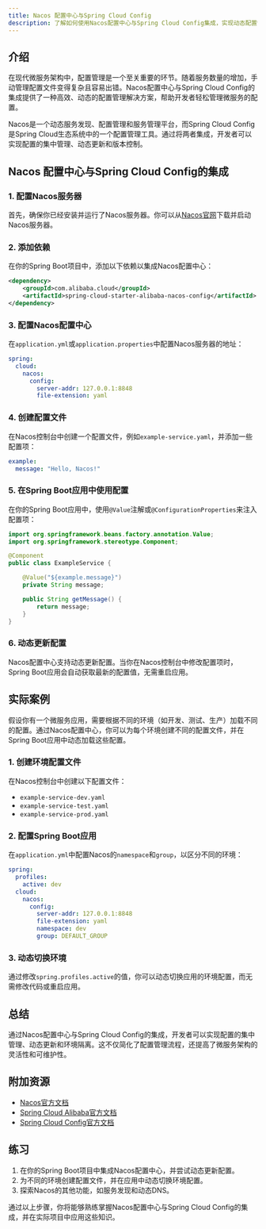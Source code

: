 ```yaml
---
title: Nacos 配置中心与Spring Cloud Config
description: 了解如何使用Nacos配置中心与Spring Cloud Config集成，实现动态配置管理和微服务配置的统一管理。
---
```


## 介绍

在现代微服务架构中，配置管理是一个至关重要的环节。随着服务数量的增加，手动管理配置文件变得复杂且容易出错。Nacos配置中心与Spring Cloud Config的集成提供了一种高效、动态的配置管理解决方案，帮助开发者轻松管理微服务的配置。

Nacos是一个动态服务发现、配置管理和服务管理平台，而Spring Cloud Config是Spring Cloud生态系统中的一个配置管理工具。通过将两者集成，开发者可以实现配置的集中管理、动态更新和版本控制。

## Nacos 配置中心与Spring Cloud Config的集成

### 1. 配置Nacos服务器

首先，确保你已经安装并运行了Nacos服务器。你可以从[Nacos官网](https://nacos.io/)下载并启动Nacos服务器。

### 2. 添加依赖

在你的Spring Boot项目中，添加以下依赖以集成Nacos配置中心：

```xml
<dependency>
    <groupId>com.alibaba.cloud</groupId>
    <artifactId>spring-cloud-starter-alibaba-nacos-config</artifactId>
</dependency>
```

### 3. 配置Nacos配置中心

在`application.yml`或`application.properties`中配置Nacos服务器的地址：

```yaml
spring:
  cloud:
    nacos:
      config:
        server-addr: 127.0.0.1:8848
        file-extension: yaml
```

### 4. 创建配置文件

在Nacos控制台中创建一个配置文件，例如`example-service.yaml`，并添加一些配置项：

```yaml
example:
  message: "Hello, Nacos!"
```

### 5. 在Spring Boot应用中使用配置

在你的Spring Boot应用中，使用`@Value`注解或`@ConfigurationProperties`来注入配置项：

```java
import org.springframework.beans.factory.annotation.Value;
import org.springframework.stereotype.Component;

@Component
public class ExampleService {

    @Value("${example.message}")
    private String message;

    public String getMessage() {
        return message;
    }
}
```

### 6. 动态更新配置

Nacos配置中心支持动态更新配置。当你在Nacos控制台中修改配置项时，Spring Boot应用会自动获取最新的配置值，无需重启应用。

## 实际案例

假设你有一个微服务应用，需要根据不同的环境（如开发、测试、生产）加载不同的配置。通过Nacos配置中心，你可以为每个环境创建不同的配置文件，并在Spring Boot应用中动态加载这些配置。

### 1. 创建环境配置文件

在Nacos控制台中创建以下配置文件：

- `example-service-dev.yaml`
- `example-service-test.yaml`
- `example-service-prod.yaml`

### 2. 配置Spring Boot应用

在`application.yml`中配置Nacos的`namespace`和`group`，以区分不同的环境：

```yaml
spring:
  profiles:
    active: dev
  cloud:
    nacos:
      config:
        server-addr: 127.0.0.1:8848
        file-extension: yaml
        namespace: dev
        group: DEFAULT_GROUP
```

### 3. 动态切换环境

通过修改`spring.profiles.active`的值，你可以动态切换应用的环境配置，而无需修改代码或重启应用。

## 总结

通过Nacos配置中心与Spring Cloud Config的集成，开发者可以实现配置的集中管理、动态更新和环境隔离。这不仅简化了配置管理流程，还提高了微服务架构的灵活性和可维护性。

## 附加资源

- [Nacos官方文档](https://nacos.io/zh-cn/docs/what-is-nacos.html)
- [Spring Cloud Alibaba官方文档](https://spring.io/projects/spring-cloud-alibaba)
- [Spring Cloud Config官方文档](https://spring.io/projects/spring-cloud-config)

## 练习

1. 在你的Spring Boot项目中集成Nacos配置中心，并尝试动态更新配置。
2. 为不同的环境创建配置文件，并在应用中动态切换环境配置。
3. 探索Nacos的其他功能，如服务发现和动态DNS。

通过以上步骤，你将能够熟练掌握Nacos配置中心与Spring Cloud Config的集成，并在实际项目中应用这些知识。